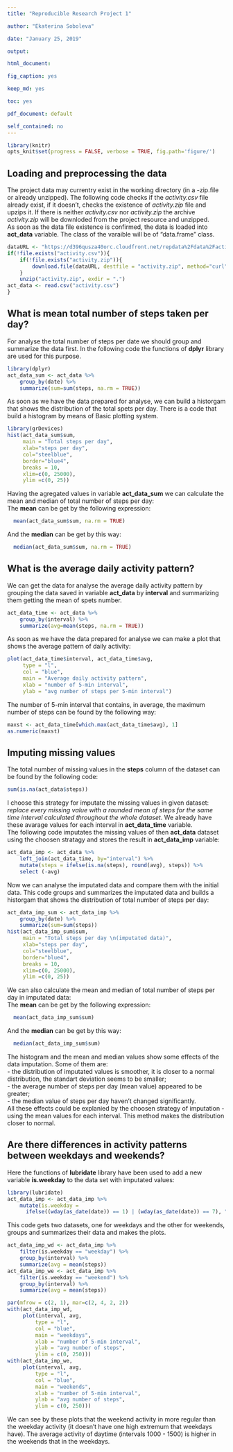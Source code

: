 ```yaml
---
title: "Reproducible Research Project 1"

author: "Ekaterina Soboleva"

date: "January 25, 2019"

output:

html_document:

fig_caption: yes

keep_md: yes

toc: yes

pdf_document: default

self_contained: no
---
```


```r
library(knitr)
opts_knit$set(progress = FALSE, verbose = TRUE, fig.path='figure/')
```

## Loading and preprocessing the data
The project data may currentry exist in the working directory (in a -zip.file or already unzipped). The following code checks if the *activity.csv* file already exist, if it doesn't, checks the existence of *activity.zip* file and upzips it. If there is neither *activity.csv* nor *activity.zip* the archive *activity.zip* will be downloded from the project resource and unzipped.  
As soon as the data file existence is confirmed, the data is loaded into **act_data** variable. The class of the varaible will be of "data.frame" class.  
```r
dataURL <- "https://d396qusza40orc.cloudfront.net/repdata%2Fdata%2Factivity.zip"
if(!file.exists("activity.csv")){
    if(!file.exists("activity.zip")){
        download.file(dataURL, destfile = "activity.zip", method="curl")
    }
    unzip("activity.zip", exdir = ".")
act_data <- read.csv("activity.csv")
}  
```
## What is mean total number of steps taken per day?
For analyse the total number of steps per date we should group and summarize the data first. In the following code the functions of **dplyr** library are used for this purpose.
```r

library(dplyr)
act_data_sum <- act_data %>% 
    group_by(date) %>% 
    summarize(sum=sum(steps, na.rm = TRUE))
```
As soon as we have the data prepared for analyse, we can build a historgam that shows the distribution of the total spets per day. There is a code that build a histogram by means of Basic plotting system.  
```r
library(grDevices)
hist(act_data_sum$sum, 
     main = "Total steps per day", 
     xlab="steps per day", 
     col="steelblue", 
     border="blue4", 
     breaks = 10, 
     xlim=c(0, 25000),
     ylim =c(0, 25))
```  

Having the agregated values in variable **act_data_sum** we can calculate the mean and median of total number of steps per day:  
The **mean** can be get by the following expression:
```r
  mean(act_data_sum$sum, na.rm = TRUE)
```
And the **median** can be get by this way:
```r
  median(act_data_sum$sum, na.rm = TRUE)
```

## What is the average daily activity pattern?
We can get the data for analyse the average daily activity pattern by grouping the data saved in variable **act_data** by **interval** and summarizing them getting the mean of spets number.
```r
act_data_time <- act_data %>% 
    group_by(interval) %>% 
    summarize(avg=mean(steps, na.rm = TRUE))
```
As soon as we have the data prepared for analyse we can make a plot that shows the average pattern of daily activity:  
```r
plot(act_data_time$interval, act_data_time$avg, 
     type = "l",
     col = "blue",
     main = "Average daily activity pattern", 
     xlab = "number of 5-min interval", 
     ylab = "avg number of steps per 5-min interval")
```

The number of 5-min interval that contains, in average, the maximum number of steps can be found by the following way:
```r
maxst <- act_data_time[which.max(act_data_time$avg), 1]
as.numeric(maxst)
```
## Imputing missing values
The total number of missing values in the **steps** column of the dataset can be found by the following code:
```r
sum(is.na(act_data$steps))
```
I choose this strategy for imputate the missing values in given dataset: *replace every missing value with a rounded mean of steps for the same time interval calculated throughout the whole dataset*. We already have these avarage values for each interval in **act_data_time** variable.  
The following code imputates the missing values of then **act_data** dataset using the choosen stratagy and stores the result in **act_data_imp** variable:
```r
act_data_imp <- act_data %>% 
    left_join(act_data_time, by="interval") %>% 
    mutate(steps = ifelse(is.na(steps), round(avg), steps)) %>%
    select (-avg)
```
Now we can analyse the imputated data and compare them with the initial data. This code groups and summarizes the imputated data and builds a historgam that shows the distribution of total number of steps per day:
```r
act_data_imp_sum <- act_data_imp %>% 
    group_by(date) %>% 
    summarize(sum=sum(steps))
hist(act_data_imp_sum$sum, 
     main = "Total steps per day \n(imputated data)", 
     xlab="steps per day", 
     col="steelblue", 
     border="blue4", 
     breaks = 10, 
     xlim=c(0, 25000),
     ylim =c(0, 25))
```

We can also calculate the mean and median of total number of steps per day in imputated data:  
The **mean** can be get by the following expression:
```r
  mean(act_data_imp_sum$sum)
```
And the **median** can be get by this way:
```r
  median(act_data_imp_sum$sum)
```
The histogram and the mean and median values show some effects of the data imputation. Some of them are:  
- the distribution of imputated values is smoother, it is closer to a normal distribution, the standart deviation seems to be smaller;  
- the average number of steps per day (mean value)  appeared to be greater;  
- the median value of steps per day haven't changed significantly.  
All these effects could be explanied by the choosen strategy of imputation - using the mean values for each interval. This method makes the distribution closer to normal.

## Are there differences in activity patterns between weekdays and weekends?
Here the functions of **lubridate** library have been used to add a new variable **is.weekday** to the data set with imputated values:
```r
library(lubridate)
act_data_imp <- act_data_imp %>% 
    mutate(is.weekday = 
      ifelse((wday(as_date(date)) == 1) | (wday(as_date(date)) == 7), "weekend", "weekday"))
```
This code gets two datasets, one for weekdays and the other for weekends, groups and summarizes their data and makes the plots. 
```r
act_data_imp_wd <- act_data_imp %>%
    filter(is.weekday == "weekday") %>%
    group_by(interval) %>% 
    summarize(avg = mean(steps))
act_data_imp_we <- act_data_imp %>%
    filter(is.weekday == "weekend") %>%
    group_by(interval) %>% 
    summarize(avg = mean(steps))

par(mfrow = c(2, 1), mar=c(2, 4, 2, 2))
with(act_data_imp_wd, 
     plot(interval, avg, 
         type = "l",
         col = "blue",
         main = "weekdays", 
         xlab = "number of 5-min interval", 
         ylab = "avg number of steps",
         ylim = c(0, 250)))
with(act_data_imp_we, 
     plot(interval, avg, 
         type = "l",
         col = "blue",
         main = "weekends", 
         xlab = "number of 5-min interval", 
         ylab = "avg number of steps",
         ylim = c(0, 250)))
```

We can see by these plots that the weekend activity in more regular than the weekday activity (it doesn't have one high extremum that weekdays have). The average activity of daytime (intervals 1000 - 1500) is higher in the weekends that in the weekdays.


